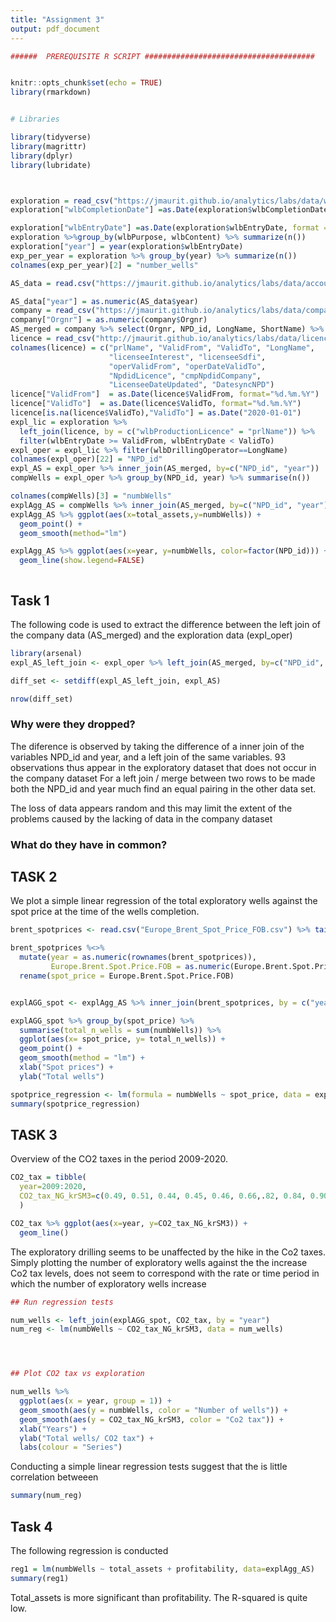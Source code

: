 ```yaml
---
title: "Assignment 3"
output: pdf_document
---
```


```r

######  PREREQUISITE R SCRIPT ######################################


knitr::opts_chunk$set(echo = TRUE)
library(rmarkdown)


# Libraries

library(tidyverse)
library(magrittr)
library(dplyr)
library(lubridate)



exploration = read_csv("https://jmaurit.github.io/analytics/labs/data/wellbore_exploration_last_10_years.csv")
exploration["wlbCompletionDate"] =as.Date(exploration$wlbCompletionDate, format = "%d.%m.%Y")

exploration["wlbEntryDate"] =as.Date(exploration$wlbEntryDate, format = "%d.%m.%Y")
exploration %>%group_by(wlbPurpose, wlbContent) %>% summarize(n())
exploration["year"] = year(exploration$wlbEntryDate)
exp_per_year = exploration %>% group_by(year) %>% summarize(n())
colnames(exp_per_year)[2] = "number_wells"

AS_data = read.csv("https://jmaurit.github.io/analytics/labs/data/accounting_cleanData.csv", stringsAsFactors=FALSE)

AS_data["year"] = as.numeric(AS_data$year)
company = read_csv("https://jmaurit.github.io/analytics/labs/data/company.csv")
company["Orgnr"] = as.numeric(company$Orgnr)
AS_merged = company %>% select(Orgnr, NPD_id, LongName, ShortName) %>% inner_join(AS_data, by = c("Orgnr"="comp_id"))
licence = read_csv("http://jmaurit.github.io/analytics/labs/data/licence.csv")
colnames(licence) = c("prlName", "ValidFrom", "ValidTo", "LongName",      
                      "licenseeInterest", "licenseeSdfi",         
                      "operValidFrom", "operDateValidTo",      
                      "NpdidLicence", "cmpNpdidCompany",         
                      "LicenseeDateUpdated", "DatesyncNPD")
licence["ValidFrom"]  = as.Date(licence$ValidFrom, format="%d.%m.%Y")
licence["ValidTo"]  = as.Date(licence$ValidTo, format="%d.%m.%Y")
licence[is.na(licence$ValidTo),"ValidTo"] = as.Date("2020-01-01")
expl_lic = exploration %>% 
  left_join(licence, by = c("wlbProductionLicence" = "prlName")) %>%
  filter(wlbEntryDate >= ValidFrom, wlbEntryDate < ValidTo)
expl_oper = expl_lic %>% filter(wlbDrillingOperator==LongName)
colnames(expl_oper)[22] = "NPD_id"
expl_AS = expl_oper %>% inner_join(AS_merged, by=c("NPD_id", "year"))
compWells = expl_oper %>% group_by(NPD_id, year) %>% summarise(n())

colnames(compWells)[3] = "numbWells"
explAgg_AS = compWells %>% inner_join(AS_merged, by=c("NPD_id", "year"))
explAgg_AS %>% ggplot(aes(x=total_assets,y=numbWells)) +
  geom_point() +
  geom_smooth(method="lm")

explAgg_AS %>% ggplot(aes(x=year, y=numbWells, color=factor(NPD_id))) +
  geom_line(show.legend=FALSE) 



```



## Task 1 

The following code is used to extract the difference between the left join of the company data (AS_merged) and the exploration data (expl_oper)  

```r
library(arsenal)
expl_AS_left_join <- expl_oper %>% left_join(AS_merged, by=c("NPD_id", "year"))

diff_set <- setdiff(expl_AS_left_join, expl_AS)

nrow(diff_set)

```
### Why were they dropped? 
The diference is observed by taking the difference of a inner join of the variables NPD_id and year, and a left join of the same variables.
93 observations thus appear in the exploratory dataset that does not occur in the company dataset For a left join / merge between two rows to be made both the NPD_id and year much find an equal pairing in the other data set.

The loss of data appears random and this may limit the extent of the problems caused by the lacking of data in the company dataset 


### What do they have in common?

## TASK 2

We plot a simple linear regression of the total exploratory wells against the spot price at the time of the wells completion.
```r



brent_spotprices <- read.csv("Europe_Brent_Spot_Price_FOB.csv") %>% tail(., -4)

brent_spotprices %<>% 
  mutate(year = as.numeric(rownames(brent_spotprices)),
         Europe.Brent.Spot.Price.FOB = as.numeric(Europe.Brent.Spot.Price.FOB)) %>%
  rename(spot_price = Europe.Brent.Spot.Price.FOB) 


explAGG_spot <- explAgg_AS %>% inner_join(brent_spotprices, by = c("year"))

explAGG_spot %>% group_by(spot_price) %>%
  summarise(total_n_wells = sum(numbWells)) %>%
  ggplot(aes(x= spot_price, y= total_n_wells)) +
  geom_point() +
  geom_smooth(method = "lm") +
  xlab("Spot prices") +
  ylab("Total wells")


```

```r


spotprice_regression <- lm(formula = numbWells ~ spot_price, data = explAGG_spot)
summary(spotprice_regression)

```



## TASK 3


Overview of the CO2 taxes in the period 2009-2020. 
```r
CO2_tax = tibble(
  year=2009:2020,
  CO2_tax_NG_krSM3=c(0.49, 0.51, 0.44, 0.45, 0.46, 0.66,.82, 0.84, 0.90, 1, 1, 1.08)
  )

CO2_tax %>% ggplot(aes(x=year, y=CO2_tax_NG_krSM3)) + 
  geom_line()


```

The exploratory drilling seems to be unaffected by the hike in  the Co2 taxes. Simply plotting the number of exploratory wells against the the increase Co2 tax levels, does not seem to correspond with the rate or time period in which the number of exploratory wells increase 

```r
## Run regression tests

num_wells <- left_join(explAGG_spot, CO2_tax, by = "year") 
num_reg <- lm(numbWells ~ CO2_tax_NG_krSM3, data = num_wells)




## Plot CO2 tax vs exploration

num_wells %>%
  ggplot(aes(x = year, group = 1)) +
  geom_smooth(aes(y = numbWells, color = "Number of wells")) +
  geom_smooth(aes(y = CO2_tax_NG_krSM3, color = "Co2 tax")) +
  xlab("Years") +
  ylab("Total wells/ CO2 tax") +
  labs(colour = "Series")


```




Conducting a simple linear regression tests suggest that the is little correlation betweeen 

```r
summary(num_reg)
```



## Task 4

The following regression is conducted 
```r
reg1 = lm(numbWells ~ total_assets + profitability, data=explAgg_AS)
summary(reg1)

```

Total_assets is more significant than profitability. The R-squared is quite low.
